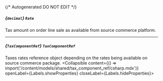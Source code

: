 {/* Autogenerated DO NOT EDIT  */}

##### *{`decimal`}* `Rate`
Tax amount on order line sale as available from source commerce platform.

---
##### *{`TaxComponentRef`}* `TaxComponentRef`
Taxes rates reference object depending on the rates being available on source commerce package.
<Collapsible content={() => import('/content/models/shared/tax_component_ref/csharp.mdx')} openLabel={Labels.showProperties} closeLabel={Labels.hideProperties}>
</Collapsible>


